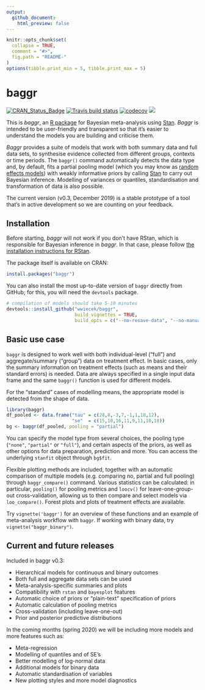 ---
output:
  github_document:
    html_preview: false
---

<!-- README.md is generated from README.Rmd. Please edit that file -->

```{r, echo = FALSE}
knitr::opts_chunk$set(
  collapse = TRUE,
  comment = "#>",
  fig.path = "README-"
)
options(tibble.print_min = 5, tibble.print_max = 5)
```



# baggr

<!-- badges: start -->
[![CRAN\_Status\_Badge](http://www.r-pkg.org/badges/version-last-release/baggr?color=green)](http://cran.r-project.org/package=baggr)
[![Travis build status](https://travis-ci.org/wwiecek/baggr.svg?branch=cran)](https://travis-ci.org/wwiecek/baggr)
[![codecov](https://codecov.io/gh/wwiecek/baggr/branch/master/graph/badge.svg)](https://codecov.io/gh/wwiecek/baggr)
[![](https://cranlogs.r-pkg.org/badges/baggr)](https://cran.rstudio.com/web/packages/baggr/index.html)
<!-- badges: end -->

This is _baggr_, an [R package](https://www.r-project.org/) for Bayesian meta-analysis using [Stan](https://mc-stan.org/). _Baggr_ is intended to be user-friendly and transparent so that it's easier to understand the models you are building and criticise them. 

_Baggr_ provides a suite of models that work with both summary data and full data sets, to synthesise evidence collected from different groups, contexts or time periods. The `baggr()` command automatically detects the data type and, by default, fits a partial pooling model (which you may know as [random effects models](https://stats.stackexchange.com/questions/4700/what-is-the-difference-between-fixed-effect-random-effect-and-mixed-effect-mode)) with weakly informative priors by calling [Stan](https://mc-stan.org/) to carry out Bayesian inference. Modelling of variances or quantiles, standardisation and transformation of data is also possible.

The current version (v0.3, December 2019) is a stable prototype of a tool that's in active development so we are counting on your feedback.




## Installation

Before starting, _baggr_ will not work if you don't have RStan, which is responsible for Bayesian inference in _baggr_. In that case, please follow [the installation instructions for RStan](https://github.com/stan-dev/rstan/wiki/RStan-Getting-Started).

The package itself is available on CRAN:

```{r, eval = FALSE}
install.packages("baggr")
```

You can also install the most up-to-date version of `baggr` directly from GitHub; for this, you will need the `devtools` package.

```{r, eval = FALSE}
# compilation of models should take 5-10 minutes
devtools::install_github("wwiecek/baggr", 
                         build_vignettes = TRUE,
                         build_opts = c("--no-resave-data", "--no-manual"))
```



## Basic use case

`baggr` is designed to work well with both individual-level ("full") and aggregate/summary ("group") data on treatment effect. In basic cases, only the summary information on treatment effects (such as means and their standard errors) is needed. Data are always specified in a single input data frame and the same `baggr()` function is used for different models. 

For the "standard" cases of modelling means, the appropriate model is detected from the shape of data.

```{r, eval = FALSE}
library(baggr)
df_pooled <- data.frame("tau" = c(28,8,-3,7,-1,1,18,12),
                        "se"  = c(15,10,16,11,9,11,10,18))
bg <- baggr(df_pooled, pooling = "partial")
```

You can specify the model type from several choices, the pooling type (`"none"`, `"partial"` or `"full"`), and certain aspects of the priors, as well as other options for data preparation, prediction and more. You can access the underlying `stanfit` object through `bg$fit`.

Flexible plotting methods are included, together with an automatic comparison of multiple models (e.g. comparing no, partial and full pooling) through `baggr_compare()` command. Various statistics can be calculated: in particular, `pooling()` for pooling metrics and `loocv()` for leave-one-group-out cross-validation, allowing us to then compare and select models via `loo_compare()`. Forest plots and plots of treatment effects are available. 

Try `vignette('baggr')` for an overview of these functions and an example of meta-analysis workflow with `baggr`. If working with binary data, try `vignette("baggr_binary")`.



## Current and future releases

Included in baggr v0.3:

* Hierarchical models for continuous and binary outcomes
* Both full and aggregate data sets can be used
* Meta-analysis-specific summaries and plots
* Compatibility with `rstan` and `bayesplot` features
* Automatic choice of priors or "plain-text" specification of priors
* Automatic calculation of pooling metrics
* Cross-validation (including leave-one-out)
* Prior and posterior predictive distributions

In the coming months (spring 2020) we will be including more models and more features such as:

* Meta-regression
* Modelling of quantiles and of SE's
* Better modelling of log-normal data
* Additional models for binary data
* Automatic standardisation of variables
* New plotting styles and more model diagnostics

